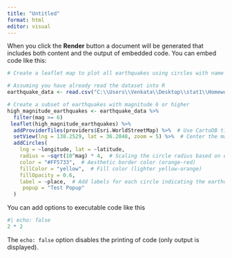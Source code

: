 ```yaml
---
title: "Untitled"
format: html
editor: visual
---
```


When you click the **Render** button a document will be generated that includes both content and the output of embedded code. You can embed code like this:

```r
# Create a leaflet map to plot all earthquakes using circles with name of the locatio and pops up

# Assuming you have already read the dataset into R
earthquake_data <- read.csv("C:\\Users\\Venkata\\Desktop\\stat1\\Homework2\\Japan_earthquakes.csv")

# Create a subset of earthquakes with magnitude 6 or higher
high_magnitude_earthquakes <- earthquake_data %>%
  filter(mag >= 6)
 leaflet(high_magnitude_earthquakes) %>%
  addProviderTiles(providers$Esri.WorldStreetMap) %>%  # Use CartoDB tiles for an elegant base map
  setView(lng = 138.2529, lat = 36.2048, zoom = 5) %>%  # Center the map around Japan
  addCircles(
    lng = ~longitude, lat = ~latitude, 
    radius = ~sqrt(10^mag) * 4,  # Scaling the circle radius based on earthquake magnitude
    color = "#FF5733",  # Aesthetic border color (orange-red)
    fillColor = "yellow",  # Fill color (lighter yellow-orange)
    fillOpacity = 0.6,
    label = ~place,  # Add labels for each circle indicating the earthquake location
     popup = "Test Popup"
  ) 
```

You can add options to executable code like this

```r
#| echo: false
2 * 2
```

The `echo: false` option disables the printing of code (only output is displayed).
